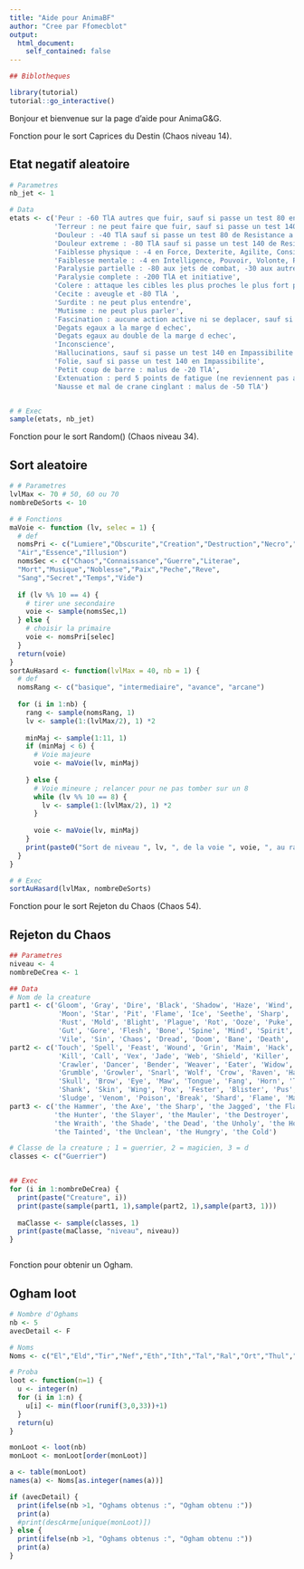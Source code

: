 ```yaml
---
title: "Aide pour AnimaBF"
author: "Cree par Ffomecblot"
output:
  html_document:
    self_contained: false
---
```


```r
## Biblotheques

library(tutorial)
tutorial::go_interactive()
```

Bonjour et bienvenue sur la page d'aide pour AnimaG&G.



Fonction pour le sort Caprices du Destin (Chaos niveau 14).

## Etat negatif aleatoire

```r
# Parametres
nb_jet <- 1

# Data
etats <- c('Peur : -60 TlA autres que fuir, sauf si passe un test 80 en Impassibilite',
           'Terreur : ne peut faire que fuir, sauf si passe un test 140 en Impassibilite',
           'Douleur : -40 TlA sauf si passe un test 80 de Resistance a la douleur',
           'Douleur extreme : -80 TlA sauf si passe un test 140 de Resistance a la douleur',
           'Faiblesse physique : -4 en Force, Dexterite, Agilite, Consitution',
           'Faiblesse mentale : -4 en Intelligence, Pouvoir, Volonte, Perception',
           'Paralysie partielle : -80 aux jets de combat, -30 aux autres actions et a l initiative',
           'Paralysie complete : -200 TlA et initiative',
           'Colere : attaque les cibles les plus proches le plus fort possible, sauf si passe un test 120 en Impassibilite',
           'Cecite : aveugle et -80 TlA ',
           'Surdite : ne peut plus entendre',
           'Mutisme : ne peut plus parler',
           'Fascination : aucune action active ni se deplacer, sauf si passe un test 120 en Impassibilite',
           'Degats egaux a la marge d echec',
           'Degats egaux au double de la marge d echec',
           'Inconscience',
           'Hallucinations, sauf si passe un test 140 en Impassibilite',
           'Folie, sauf si passe un test 140 en Impassibilite',
           'Petit coup de barre : malus de -20 TlA',
           'Extenuation : perd 5 points de fatigue (ne reviennent pas a la fin du sort)',
           'Nausse et mal de crane cinglant : malus de -50 TlA')


# # Exec
sample(etats, nb_jet)

```


Fonction pour le sort Random() (Chaos niveau 34).

## Sort aleatoire

```r
# # Parametres
lvlMax <- 70 # 50, 60 ou 70
nombreDeSorts <- 10

# # Fonctions
maVoie <- function (lv, selec = 1) {
  # def
  nomsPri <- c("Lumiere","Obscurite","Creation","Destruction","Necro","Eau","Feu","Terre",
  "Air","Essence","Illusion")
  nomsSec <- c("Chaos","Connaissance","Guerre","Literae",
  "Mort","Musique","Noblesse","Paix","Peche","Reve",
  "Sang","Secret","Temps","Vide")
  
  if (lv %% 10 == 4) {
    # tirer une secondaire
    voie <- sample(nomsSec,1)
  } else {
    # choisir la primaire
    voie <- nomsPri[selec]
  }
  return(voie)
}
sortAuHasard <- function(lvlMax = 40, nb = 1) {
  # def
  nomsRang <- c("basique", "intermediaire", "avance", "arcane")
  
  for (i in 1:nb) {
    rang <- sample(nomsRang, 1)
    lv <- sample(1:(lvlMax/2), 1) *2
    
    minMaj <- sample(1:11, 1)
    if (minMaj < 6) {
      # Voie majeure
      voie <- maVoie(lv, minMaj)
      
    } else {
      # Voie mineure ; relancer pour ne pas tomber sur un 8
      while (lv %% 10 == 8) {
        lv <- sample(1:(lvlMax/2), 1) *2
      }
      
      voie <- maVoie(lv, minMaj)
    }
    print(paste0("Sort de niveau ", lv, ", de la voie ", voie, ", au rang ", rang, "."))
  }
}

# # Exec
sortAuHasard(lvlMax, nombreDeSorts)
```


Fonction pour le sort Rejeton du Chaos (Chaos 54).

## Rejeton du Chaos

```r
## Parametres
niveau <- 4
nombreDeCrea <- 1

## Data
# Nom de la creature
part1 <- c('Gloom', 'Gray', 'Dire', 'Black', 'Shadow', 'Haze', 'Wind', 'Storm', 'Warp', 'Night',
            'Moon', 'Star', 'Pit', 'Flame', 'Ice', 'Seethe', 'Sharp', 'Ash', 'Blade', 'Steel', 'Stone',
            'Rust', 'Mold', 'Blight', 'Plague', 'Rot', 'Ooze', 'Puke', 'Snot', 'Bile', 'Blood', 'Pulse',
            'Gut', 'Gore', 'Flesh', 'Bone', 'Spine', 'Mind', 'Spirit', 'Soul', 'Wrath', 'Grief', 'Foul',
            'Vile', 'Sin', 'Chaos', 'Dread', 'Doom', 'Bane', 'Death', 'Viper', 'Dragon', 'Devil')
part2 <- c('Touch', 'Spell', 'Feast', 'Wound', 'Grin', 'Maim', 'Hack', 'Bite', 'Rend', 'Burn', 'Ripper',
            'Kill', 'Call', 'Vex', 'Jade', 'Web', 'Shield', 'Killer', 'Razor', 'Drinker', 'Shifter',
            'Crawler', 'Dancer', 'Bender', 'Weaver', 'Eater', 'Widow', 'Maggot', 'Spawn', 'Wight',
            'Grumble', 'Growler', 'Snarl', 'Wolf', 'Crow', 'Raven', 'Hawk', 'Cloud', 'Bang', 'Head',
            'Skull', 'Brow', 'Eye', 'Maw', 'Tongue', 'Fang', 'Horn', 'Thorn', 'Claw', 'Fist', 'Heart',
            'Shank', 'Skin', 'Wing', 'Pox', 'Fester', 'Blister', 'Pus', 'Slime', 'Drool', 'Froth',
            'Sludge', 'Venom', 'Poison', 'Break', 'Shard', 'Flame', 'Maul', 'Thirst', 'Lust')
part3 <- c('the Hammer', 'the Axe', 'the Sharp', 'the Jagged', 'the Flayer', 'the Slasher', 'the Impaler',
           'the Hunter', 'the Slayer', 'the Mauler', 'the Destroyer', 'the Quick', 'the Witch', 'the Mad',
           'the Wraith', 'the Shade', 'the Dead', 'the Unholy', 'the Howler', 'the Grim', 'the Dark',
           'the Tainted', 'the Unclean', 'the Hungry', 'the Cold')

# Classe de la creature ; 1 = guerrier, 2 = magicien, 3 = d
classes <- c("Guerrier")


## Exec
for (i in 1:nombreDeCrea) {
  print(paste("Creature", i))
  print(paste(sample(part1, 1),sample(part2, 1),sample(part3, 1)))
  
  maClasse <- sample(classes, 1)
  print(paste(maClasse, "niveau", niveau))
}



```


Fonction pour obtenir un Ogham.

## Ogham loot

```r
# Nombre d'Oghams
nb <- 5
avecDetail <- F

# Noms
Noms <- c("El","Eld","Tir","Nef","Eth","Ith","Tal","Ral","Ort","Thul","Amn","Sol","Shael","Dol","Hel","Io","Lum","Ko","Fal","Lem","Pul","Um","Mal","Ist","Gul","Vex","Ohm","Lo","Sur","Ber","Jah","Cham","Zod")

# Proba
loot <- function(n=1) {
  u <- integer(n)
  for (i in 1:n) {
    u[i] <- min(floor(runif(3,0,33))+1)
  }
  return(u)
}

monLoot <- loot(nb)
monLoot <- monLoot[order(monLoot)]

a <- table(monLoot)
names(a) <- Noms[as.integer(names(a))]

if (avecDetail) {
  print(ifelse(nb >1, "Oghams obtenus :", "Ogham obtenu :"))
  print(a)
  #print(descArme[unique(monLoot)])
} else {
  print(ifelse(nb >1, "Oghams obtenus :", "Ogham obtenu :"))
  print(a)
}



```

